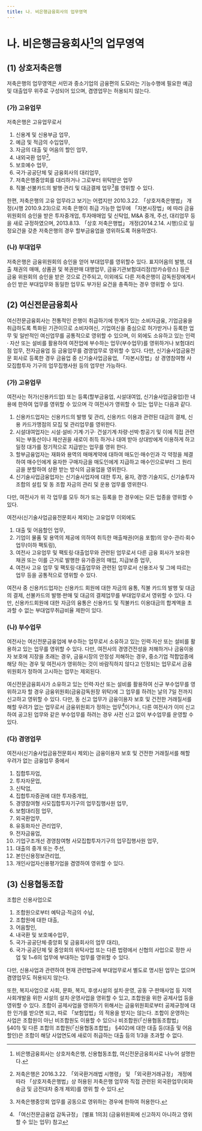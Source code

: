 ```yaml
---
title: 나. 비은행금융회사의 업무영역
---
```


# 나. 비은행금융회사[^1]의 업무영역

## (1) 상호저축은행
저축은행의 업무영역은 서민과 중소기업의 금융편의 도모라는 기능수행에 필요한 예금 및 대출업무 위주로 구성되어 있으며, 겸영업무는 허용되지 않는다.

### (가) 고유업무
저축은행은 고유업무로서
1. 신용계 및 신용부금 업무,
2. 예금 및 적금의 수입업무,
3. 자금의 대출 및 어음의 할인 업무,
4. 내외국환 업무[^2],
5. 보호예수 업무,
6. 국가·공공단체 및 금융회사의 대리업무,
7. 저축은행중앙회를 대리하거나 그로부터 위탁받은 업무
8. 직불·선불카드의 발행·관리 및 대금결제 업무[^3]를 영위할 수 있다.

한편, 저축은행의 고유 업무라고 보기는 어렵지만 2010.3.22. 「상호저축은행법」 개정(시행 2010.9.23)으로 저축 은행이 취급 가능한 업무에 「자본시장법」에 따라 금융위원회의 승인을 받은 투자중개업, 투자매매업 및 신탁업, M&A 중개, 주선, 대리업무 등을 새로 규정하였으며, 2013.8.13. 「상호 저축은행법」 개정(2014.2.14. 시행)으로 일정요건을 갖춘 저축은행의 경우 할부금융업을 영위하도록 허용하였다.

### (나) 부대업무
저축은행은 금융위원회의 승인을 얻어 부대업무를 영위할수 있다. 표지어음의 발행, 대출 채권의 매매, 상품권 및 복권판매 대행업무, 금융기관보험대리점(방카슈랑스) 등은 금융 위원회의 승인을 받은 것으로 간주되고, 이외에도 다른 저축은행이 감독원장에게서 승인 받은 부대업무와 동일한 업무도 부가된 요건을 충족하는 경우 영위할 수 있다.

[^1]: 비은행금융회사는 상호저축은행, 신용협동조합, 여신전문금융회사로 나누어 설명한다.
[^2]: 저축은행은 2016.3.22. 「외국환거래법 시행령」 및 「외국환거래규정」 개정에 따라 「상호저축은행법」상 허용된 저축은행 업무와 직접 관련된 외국환업무(외화송금 및 금전대차 중개 제외)를 영위 할 수 있다.
[^3]: 저축은행중앙회 업무를 공동으로 영위하는 경우에 한하여 허용한다.

## (2) 여신전문금융회사
여신전문금융회사는 전통적인 은행이 취급하기에 한계가 있는 소비자금융, 기업금융을 취급하도록 특화된 기관이므로 소비자여신, 기업여신을 중심으로 허가받거나 등록한 업무 및 일반적인 여신업무를 공통적으로 영위할 수 있으며, 이 외에도 소유하고 있는 인력· 자산 또는 설비를 활용하여 여전업에 부수하는 업무(부수업무)를 영위하거나 보험대리점 업무, 전자금융업 등 금융업무를 겸영업무로 영위할 수 있다. 다만, 신기술사업금융전문 회사로 등록한 경우 금융업 중 신기술사업금융업, 「자본시장법」상 경영참여형 사모집합투자 기구의 업무집행사원 등의 업무만 가능하다.

### (가) 고유업무
여전사는 허가(신용카드업) 또는 등록(할부금융업, 시설대여업, 신기술사업금융업)한 내용에 한하여 업무를 영위할 수 있으며 각 여전사가 영위할 수 있는 업무는 다음과 같다.
1. 신용카드업자는 신용카드의 발행 및 관리, 신용카드 이용과 관련된 대금의 결제, 신용 카드가맹점의 모집 및 관리업무를 영위한다.
2. 시설대여업자는 시설·설비·기계·기구· 건설기계·차량·선박·항공기 및 이에 직접 관련되는 부동산이나 재산권을 새로이 취득 하거나 대여 받아 상대방에게 이용하게 하고 일정 대가를 정기적으로 지급받는 업무를 영위 한다.
3. 할부금융업자는 재화와 용역의 매매계약에 대하여 매도인·매수인과 각 약정을 체결하여 매수인에게 융자한 구매자금을 매도인에게 지급하고 매수인으로부터 그 원리금을 분할하여 상환 받는 방식의 금융업을 영위한다.
4. 신기술사업금융업자는 신기술사업자에 대한 투자, 융자, 경영·기술지도, 신기술투자조합의 설립 및 동 조합 자금의 관리 및 운용 업무를 영위한다.

다만, 여전사가 위 각 업무를 모두 허가 또는 등록을 한 경우에는 모든 업종을 영위할 수 있다.

여전사(신기술사업금융전문회사 제외)는 고유업무 이외에도
1. 대출 및 어음할인 업무,
2. 기업이 물품 및 용역의 제공에 의하여 취득한 매출채권(어음 포함)의 양수·관리·회수 업무(이하 팩토링),
3. 여전사 고유업무 및 팩토링·대출업무와 관련된 업무로서 다른 금융 회사가 보유한 채권 또는 이를 근거로 발행한 유가증권의 매입, 지급보증 업무,
4. 여전사 고유 업무 및 팩토링·대출업무와 관련된 업무로서 신용조사 및 그에 따르는 업무 등을 공통적으로 영위할 수 있다.

여전사 중 신용카드업자는 신용카드 회원에 대한 자금의 융통, 직불 카드의 발행 및 대금의 결제, 선불카드의 발행·판매 및 대금의 결제업무를 부대업무로서 영위할 수 있다. 다만, 신용카드회원에 대한 자금의 융통은 신용카드 및 직불카드 이용대금의 합계액을 초과할 수 없는 부대업무취급비율 제한이 있다.

### (나) 부수업무
여전사는 여신전문금융업에 부수하는 업무로서 소유하고 있는 인력·자산 또는 설비를 활용하고 있는 업무를 영위할 수 있다. 다만, 여전사의 경영건전성을 저해하거나 금융이용자 보호에 지장을 초래는 경우, 금융시장의 안정성 저해하는 경우, 중소기업 적합업종에 해당 하는 경우 및 여전사가 영위하는 것이 바람직하지 않다고 인정되는 업무로서 금융위원회가 정하여 고시하는 업무는 제외된다.

여신전문금융회사가 소유하고 있는 인력·자산 또는 설비를 활용하여 신규 부수업무를 영위하고자 할 경우 금융위원회(금융감독원장 위탁)에 그 업무를 하려는 날의 7일 전까지 신고하고 영위할 수 있다. 다만, 동 신고 업무가 금융이용자 보호 및 건전한 거래질서를 해할 우려가 없는 업무로서 금융위원회가 정하는 업무[^4]이거나, 다른 여전사가 이미 신고하여 공고된 업무와 같은 부수업무를 하려는 경우 사전 신고 없이 부수업무를 운영할 수 있다.

### (다) 겸영업무
여전사(신기술사업금융전문회사 제외)는 금융이용자 보호 및 건전한 거래질서를 해할 우려가 없는 금융업무 중에서
1. 집합투자업,
2. 투자자문업,
3. 신탁업,
4. 집합투자증권에 대한 투자중개업,
5. 경영참여형 사모집합투자기구의 업무집행사원 업무,
6. 보험대리점 업무,
7. 외국환업무,
8. 유동화자산 관리업무,
9. 전자금융업,
10. 기업구조개선 경영참여형 사모집합투자기구의 업무집행사원 업무,
11. 대출의 중개 또는 주선,
12. 본인신용정보관리업,
13. 개인사업자신용평가업을 겸영하여 영위할 수 있다.

[^4]: 「여신전문금융업 감독규정」 [별표 1의3] (금융위원회에 신고하지 아니하고 영위할 수 있는 업무) 참고

## (3) 신용협동조합
조합은 신용사업으로
1. 조합원으로부터 예탁금·적금의 수납,
2. 조합원에 대한 대출,
3. 어음할인,
4. 내국환 및 보호예수업무,
5. 국가·공공단체·중앙회 및 금융회사의 업무 대리),
6. 국가·공공단체 및 중앙회의 위탁사업 또는 다른 법령에서 신협의 사업으로 정한 사업 및 1~6의 업무에 부대하는 업무를 영위할 수 있다.

다만, 신용사업과 관련하여 현재 관련법규에 부대업무로서 별도로 명시된 업무는 없으며 겸영업무도 허용되지 않는다.

또한, 복지사업으로 사회, 문화, 복지, 후생시설의 설치·운영, 공동 구·판매사업 등 지역사회개발을 위한 시설의 설치·운영사업을 영위할 수 있고, 조합원을 위한 공제사업 등을 영위할 수 있다. 조합이 공제사업을 영위하기 위해서는 금융위원회로부터 공제규정에 대한 인가를 받으면 되고, 따로 「보험업법」의 적용을 받지는 않는다. 조합이 운영하는 사업은 조합원이 아닌 비조합원도 이용할 수 있으나 비조합원(「신용협동조합법」 §401) 및 다른 조합의 조합원(「신용협동조합법」 §402)에 대한 대출 등(대출 및 어음할인)은 조합이 해당 사업연도에 새로이 취급하는 대출 등의 1/3을 초과할 수 없다.
